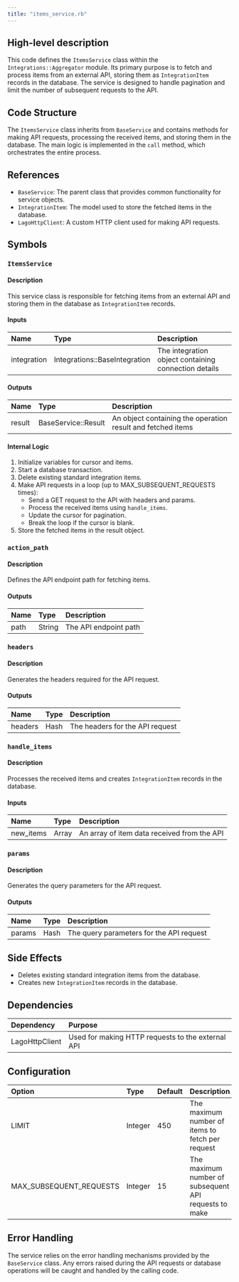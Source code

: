 ```yaml
---
title: "items_service.rb"
---
```


## High-level description
This code defines the `ItemsService` class within the `Integrations::Aggregator` module. Its primary purpose is to fetch and process items from an external API, storing them as `IntegrationItem` records in the database. The service is designed to handle pagination and limit the number of subsequent requests to the API.

## Code Structure
The `ItemsService` class inherits from `BaseService` and contains methods for making API requests, processing the received items, and storing them in the database. The main logic is implemented in the `call` method, which orchestrates the entire process.

## References
- `BaseService`: The parent class that provides common functionality for service objects.
- `IntegrationItem`: The model used to store the fetched items in the database.
- `LagoHttpClient`: A custom HTTP client used for making API requests.

## Symbols

### `ItemsService`
#### Description
This service class is responsible for fetching items from an external API and storing them in the database as `IntegrationItem` records.

#### Inputs
| Name | Type | Description |
|:-----|:-----|:------------|
| integration | Integrations::BaseIntegration | The integration object containing connection details |

#### Outputs
| Name | Type | Description |
|:-----|:-----|:------------|
| result | BaseService::Result | An object containing the operation result and fetched items |

#### Internal Logic
1. Initialize variables for cursor and items.
2. Start a database transaction.
3. Delete existing standard integration items.
4. Make API requests in a loop (up to MAX_SUBSEQUENT_REQUESTS times):
   - Send a GET request to the API with headers and params.
   - Process the received items using `handle_items`.
   - Update the cursor for pagination.
   - Break the loop if the cursor is blank.
5. Store the fetched items in the result object.

### `action_path`
#### Description
Defines the API endpoint path for fetching items.

#### Outputs
| Name | Type | Description |
|:-----|:-----|:------------|
| path | String | The API endpoint path |

### `headers`
#### Description
Generates the headers required for the API request.

#### Outputs
| Name | Type | Description |
|:-----|:-----|:------------|
| headers | Hash | The headers for the API request |

### `handle_items`
#### Description
Processes the received items and creates `IntegrationItem` records in the database.

#### Inputs
| Name | Type | Description |
|:-----|:-----|:------------|
| new_items | Array | An array of item data received from the API |

### `params`
#### Description
Generates the query parameters for the API request.

#### Outputs
| Name | Type | Description |
|:-----|:-----|:------------|
| params | Hash | The query parameters for the API request |

## Side Effects
- Deletes existing standard integration items from the database.
- Creates new `IntegrationItem` records in the database.

## Dependencies
| Dependency | Purpose |
|:-----------|:--------|
| LagoHttpClient | Used for making HTTP requests to the external API |

## Configuration
| Option | Type | Default | Description |
|:-------|:-----|:--------|:------------|
| LIMIT | Integer | 450 | The maximum number of items to fetch per request |
| MAX_SUBSEQUENT_REQUESTS | Integer | 15 | The maximum number of subsequent API requests to make |

## Error Handling
The service relies on the error handling mechanisms provided by the `BaseService` class. Any errors raised during the API requests or database operations will be caught and handled by the calling code.